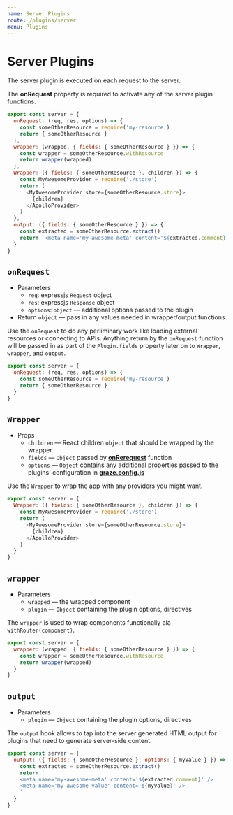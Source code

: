 ```yaml
---
name: Server Plugins
route: /plugins/server
menu: Plugins
---
```


# Server Plugins

The server plugin is executed on each request to the server.

The **onRequest** property is required to activate any of the server plugin functions.

```js
export const server = {
  onRequest: (req, res, options) => {
    const someOtherResource = require('my-resource')
    return { someOtherResource }
  },
  wrapper: (wrapped, { fields: { someOtherResource } }) => {
    const wrapper = someOtherResource.withResource
    return wrapper(wrapped)
  },
  Wrapper: ({ fields: { someOtherResource }, children }) => {
    const MyAwesomeProvider = require('./store')
    return (
      <MyAwesomeProvider store={someOtherResource.store}>
        {children}
      </ApolloProvider>
    )
  },
  output: ({ fields: { someOtherResource } }) => {
    const extracted = someOtherResource.extract()
    return `<meta name='my-awesome-meta' content='${extracted.comment}' />`
  }
}
```

## `onRequest`

- Parameters
  - `req`: expressjs `Request` object
  - `res`: expressjs `Response` object
  - `options`: `object` — additional options passed to the plugin
- Return `object` — pass in any values needed in wrapper/output functions

Use the `onRequest` to do any perliminary work like loading external resources or connecting to APIs. Anything return by the `onRequest` function will be passed in as part of the `Plugin.fields` property later on to `Wrapper`, `wrapper`, and `output`.

```js
export const server = {
  onRequest: (req, res, options) => {
    const someOtherResource = require('my-resource')
    return { someOtherResource }
  }
}
```

## `Wrapper`

- Props
  - `children` — React children `object` that should be wrapped by the wrapper
  - `fields` — `Object` passed by [**onRerequest**](#onrequest) function
  - `options` — `Object` contains any additional properties passed to the plugins' configuration in [**graze.config.js**](#config)

Use the `Wrapper` to wrap the app with any providers you might want.

```js
export const server = {
  Wrapper: ({ fields: { someOtherResource }, children }) => {
    const MyAwesomeProvider = require('./store')
    return (
      <MyAwesomeProvider store={someOtherResource.store}>
        {children}
      </ApolloProvider>
    )
  }
}
```

## `wrapper`

- Parameters
  - `wrapped` — the wrapped component
  - `plugin` — `Object` containing the plugin options, directives

The `wrapper` is used to wrap components functionally ala `withRouter(component)`.


```js
export const server = {
  wrapper: (wrapped, { fields: { someOtherResource } }) => {
    const wrapper = someOtherResource.withResource
    return wrapper(wrapped)
  }
}
```

## `output`

- Parameters
  - `plugin` — `Object` containing the plugin options, directives

The `output` hook allows to tap into the server generated HTML output for plugins that need to generate server-side content.

```js
export const server = {
  output: ({ fields: { someOtherResource }, options: { myValue } }) => {
    const extracted = someOtherResource.extract()
    return `
    <meta name='my-awesome-meta' content='${extracted.comment}' />
    <meta name='my-awesome-value' content='${myValue}' />
    `
  }
}
```



<MyMenus current='/plugins/server' />